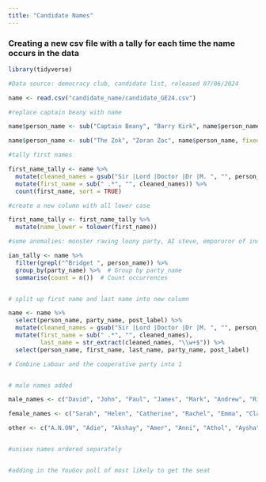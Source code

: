 ```yaml
---
title: "Candidate Names"
---
```


### Creating a new csv file with a tally for each time the name occurs in the data

```r

library(tidyverse)

#Data source: democracy club, candidate list, released 07/06/2024

name <- read.csv("candidate_name/candidate_GE24.csv")

```

```r

#replace captain beany with name

name$person_name <- sub("Captain Beany", "Barry Kirk", name$person_name, fixed = TRUE)

name$person_name <- sub("The Zok", "Zoran Zoc", name$person_name, fixed = TRUE)

#tally first names

first_name_tally <- name %>%
  mutate(cleaned_names = gsub("Sir |Lord |Doctor |Dr |M. ", "", person_name)) %>% 
  mutate(first_name = sub(" .*", "", cleaned_names)) %>%  
  count(first_name, sort = TRUE)  

#create a new column with all lower case

first_name_tally <- first_name_tally %>%
  mutate(name_lower = tolower(first_name))

#some anomalies: monster raving loony party, AI steve, empororor of india prince

```

```r

ian_tally <- name %>%
  filter(grepl("^Bridget ", person_name)) %>%  
  group_by(party_name) %>%  # Group by party_name
  summarise(count = n())  # Count occurrences


# split up first name and last name into new column

name <- name %>%
  select(person_name, party_name, post_label) %>%
  mutate(cleaned_names = gsub("Sir |Lord |Doctor |Dr |M. ", "", person_name)) %>% 
  mutate(first_name = sub(" .*", "", cleaned_names),
         last_name = str_extract(cleaned_names, "\\w+$")) %>%
  select(person_name, first_name, last_name, party_name, post_label)

# Combine Labour and the cooperative party into 1


# male names added

male_names <- c("David", "John", "Paul", "James", "Mark", "Andrew", "Richard", "Michael", "Ian", "Stephen", "Steve", "Peter", "Simon", "Robert", "Tom", "Ben", "Jonathan", "Andy", "Matthew", "Mike", "Martin", "Neil", "Tony", "Dan", "Daniel", "Christopher", "Jack", "Matt", "Tim", "Adam", "Graham", "Alan", "Craig", "Luke", "Edward", "Gary", "Nigel", "Gareth", "Darren", "Scott", "Stuart", "Thomas", "Oliver", "Rob", "Bill", "Jason", "Kevin", "Nicholas", "Dave", "George", "Jim", "Josh", "Keith", "Mohammed", "Barry", "Jeremy", "Brian", "Charles", "Colin", "Philip", "Alexander", "Anthony", "Bob", "Ed", "Guy", "Henry", "Pete", "Phil", "Roger", "Will", "William", "Jon", "Liam", "Patrick", "Stewart", "Shaun", "Trevor", "Alastair", "Dominic", "Frank", "Gavin", "Iain", "Jacob", "Jake", "Jeff", "Karl", "Malcolm", "Steven", "Adrian", "Damian", "Joshua", "Khalid", "Kieran", "Marcus", "Alistair", "Callum", "Carl", "Clive", "Declan", "Donald", "Duncan", "Gordon", "Grant", "Greg", "Hamish", "Harry", "Lewis", "Martyn", "Owen", "Samuel", "Tommy", "Benjamin", "Brandon", "Brendan", "Connor", "Derek", "Geoff", "Gregory", "Joseph", "Marc", "Raj", "Toby", "Abdul", "Arnold", "Bernard", "Bradley", "Douglas", "Dylan", "Eddie", "Freddie", "Garry", "Glen", "Imran", "Johnny", "Justin", "Keir", "Kenneth", "Laurence", "Leo", "Mick", "Muhammad", "Nathan", "Niall", "Robbie", "Rupert", "Timothy", "Amir", "Angus", "Antonio", "Arthur", "Bobby", "Brent", "Brett", "Conor", "Conrad", "Damien", "Darryl", "Dean", "Desmond", "Doug", "Earl", "Edmund", "Edwin", "Eric", "Ethan", "Geoffrey", "Gerald", "Glenn", "Grahame", "Howard", "Hugo", "Joel", "Jordan", "Ken", "Khalil", "Kieron", "Kyle", "Lawrence", "Louie", "Mathew", "Mohamed", "Mohammad", "Muhammed", "Naveed", "Norman", "Oscar", "Phillip", "Raymond", "Rich", "Rod", "Ron", "Roy", "Russ", "Seamus", "Sebastian", "Shane", "Theo", "Victor", "Wayne", "Wesley", "Ahmed", "Aidan", "Alasdair", "Alberto", "Alfred", "A.", "AI", "Aadil", "Abbas", "Abdoul", "Abdulla", "Abul", "Ade", "Adedotun", "Afzal", "Ahmet", "Ahsan", "Ajaz", "Ajmal", "Akeel", "Akhlaque", "Akhmed", "Al", "Aled", "Alexi", "AliRom", "Allister", "Altaf", "Alun", "Alyn", "Ameet", "Amjad", "Ammar", "Amrit", "Andre", "Andrei", "Anil", "Anwarul", "Archibald", "Arnie", "Arran", "Arron", "Asa", "Ashvir", "Athar", "Atif", "Attic", "Attiq", "Aubrey", "Audel", "Augustine", "Austin", "Ayoub", "Azhar", "Azmat", "Babar", "Baggy", "Bambos", "Barmy", "Barney", "Baron", "Bart", "Bastôn", "Bayo", "Benedict", "Benet", "Bim", "Blair", "Blaise", "Blake", "Brad", "Brenden", "Bret", "Brook", "Bruce", "Byron", "Cade", "Cahal", "Calum", "Calvin", "Cam", "Carlo", "Carne", "Cas", "Cathal", "Caz", "Chan", "Charith", "Chas", "Chaz", "Ciaran", "Citizen", "Clayton", "Cliff", "Cole", "Collan", "Colum", "Count", "Cris", "Crispian", "Dafydd", "Dai", "Dale", "Damon", "Darshan", "Daud", "Davinder", "Dawud", "Debojyoti", "Denis", "Dennis", "Des", "Dharmanand", "Dhruv", "Dhruva", "Dick", "Dickie", "Dillan", "Dino", "Dipesh", "Dom", "Dominick", "Donal", "Donnie", "Draeyk", "Drummond", "Dáire", "Ehtashamul", "Ejel", "Elliott", "Ellis", "Emmett", "Emperor", "Eraj", "Erik", "Ertan", "Eugene", "Ewan", "Ezechiel", "Fabian", "Fabio", "Faisal", "Faraz", "Farooq", "Fergal", "Fesl", "Filson", "Franck", "Fred", "Frederick", "Gagan", "Garreth", "Ged", "Gerard", "Gez", "Ghazi", "Giane", "Gideon", "Giles", "Giuseppe", "Glyn", "Gregor", "Grumpus", "Gulvinder", "Gurinder", "Gus", "Gwenton", "Gwyn", "Habib", "Hamilton", "Hans", "Harbant", "Hari", "Haroun", "Harrison", "Hassan", "Heiko", "Helmi", "Hersh", "Hoo-Ray", "Horatio", "Howling", "Huge", "Iconic", "Iddrisu", "Ieuan", "Iftikhar", "Imad", "Imtiaz", "Ioan", "Iolo", "Iqbal", "Irakli", "Irfan", "Irwen", "Isaac", "Ishtiaq", "Issan", "Ivan", "Jackson", "Jag", "Jaginder", "Jahir", "Jamal", "Jamie-Lee", "Janus", "Javed", "Jed", "Jeevun", "Jeffrey", "Jehad", "Jenner", "Jerome", "Jerry", "Jesse", "Job", "Jody", "Johnathan", "Johno", "Jonathon", "Jonny", "Josiah", "Jovan", "Kabeer", "Kaine", "Kamel", "Kamran", "Kane", "Kanishka", "Kashif", "Kayode", "Kaz", "Kefentse", "Keiron", "Kelvin", "Ketankumar", "Kevan", "Khandu", "Kieren", "King", "Kiran", "Kit", "Knigel", "Korin", "Kuldev", "Kwaku", "Kyn", "Lalit", "Lance", "Larry", "Lars", "Laurent", "Laurie", "Lenny", "Leslie", "Lester", "Lincoln", "Lionel", "Lloyd", "Lorenzo", "Louis", "Lucas", "Lucian", "Luigi", "Lynden", "Maciej", "Mal", "Malachy", "Mamun", "Manny", "Manu", "Maqsood", "Marco", "Markus", "Mattie", "Matty", "Maurice", "Maxwell", "Mayuran", "Mehmood", )

female_names <- c("Sarah", "Helen", "Catherine", "Rachel", "Emma", "Claire", "Caroline", "Kate", "Laura", "Rebecca", "Lucy", "Amanda", "Jane", "Anna", "Hannah", "Julie", "Ruth", "Elizabeth", "Louise", "Karen", "Alison", "Angela", "Anne", "Jennifer", "Liz", "Maria", "Emily", "Joanna", "Lisa", "Sally", "Charlotte", "Christine", "Clare", "Debbie", "Julia", "Mary", "Susan", "Ann", "Jan", "Kim", "Lauren", "Pippa", "Rosie", "Vicky", "Victoria", "Wendy", "Cat", "Diana", "Elaine", "Fiona", "Jessica", "Katherine", "Katie", "Linda", "Lorraine", "Lynn", "Maureen", "Melanie", "Natalie", "Alexandra", "Amy", "Andrea", "Becca", "Carol", "Dawn", "Denise", "Ellie", "Gillian", "Heather", "Hilary", "Jayne", "Jill", "Kelly", "Lorna", "Michelle", "Pamela", "Patricia", "Samantha", "Sandra", "Sara","Sophie", "Sue", "Teresa", "Vanessa", "Yvonne", "Alice", "Amelia", "Angie", "Bridget", "Carla", "Christina", "Donna", "Georgie", "Helena", "Holly", "Jackie", "Jade", "Janet", "Janice", "Jenny", "Joy", "Katharine", "Kirsty", "Lara", "Margaret", "Marie", "Maxine", "Nadia", "Nancy", "Natasha", "Nicola", "Pauline", "Rachael", "Stephanie", "Vicki", "Yasmin", "Aisha", "Anita", "Anne-Marie", "Anneliese", "Annie", "Becky", "Caitlin", "Cara", "Carolyn", "Celia", "Christie", "Danielle", "Deborah", "Deirdre", "Diane", "Eleanor", "Erin", "Esther", "Eva", "Fay", "Fionna", "Gemma", "Georgia", "Georgina", "Gina", "Gloria", "Harriet", "Hazel", "Imogen", "Irene", "Isobel", "Izzy", "Jacqueline", "Jemma", "Jen", "Judith", "Judy", "June", "Kathleen", "Kathryn", "Kayleigh", "Kiera", "Leanne", "Lizzie", "Lois", "Lyn", "Lynda", "Maggie", "Marianne", "Maya", "Mona", "Monica", "Olivia", "Paula", "Penelope", "Penny", "Phoebe", "Rowena", "Sharon", "Sheila", "Shona", "Siobhan", "Sonia", "Sophia", "Stella", "Suzanne", "Tessa", "Thérèse", "Zoe", "Aarti", "Abigail", "Adele", "Alicia", "Alixandra", "Allison", "Aasha", "Aasiya", "Abena", "Abi", "Abtisam", "Adria", "Aheesha", "Aishat", "Albati", "Amie", "Ammi", "Ange", "Angeliki", "Ani", "Anja", "Anna-Maria", "Annaliese", "Annette", "Antoinette", "Antonia", "Anum", "Aphra", "April", "Apsana", "Aroma", "Aruhan", "Asha", "Ayesha", "Barbara", "Beatrice", "Beccy", "Bell", "Bella", "Bernadette", "Beth", "Bianca", "Brenda", "Cadewyn", "Caitriona", "Candice", "Carissma", "Carline", "Carolyne", "Carolynn", "Caron", "Cassi", "Cassie", "Cate", "Cath", "Cathy", "Chantal", "Charley", "Charmaine", "Chelsea", "Chelsey", "Cheney", "Cherilyn", "Cheryl", "Cheryl-Ann", "Chi", "Chika", "Chipiliro", "Chloe", "Chloe-Jane", "Chloe-Louise", "Chrishni", "Clareine", "Claudia", "Colette", "Cordelia", "Corinthia", "Corri", "Daisy", "Damola", "Danni", "Danuta", "Deanna", "Debra", "Deidre", "Desi", "Devenne", "Devina", "Dine", "Dionne", "Dominie", "Déirdre", "Eishar", "Ekua", "Ellen", "Elsie", "Emma-Jane", "Emmie", "Ese", "Esme", "Eunice", "Evelyn", "Faiza", "Farzana", "Faten", "Faye", "Felicity", "Fennie", "Feryal", "Fleur", "Flick", "Flo", "Florence", "Francesca", "Francoise", "Freya", "Gabrielle", "Gail", "Gayathri", "Gemma-Jane", "Gen", "Geraldine", "Gerri", "Giovanna", "Gurpreet", "Hajira", "Halima", "Hanna", "Harpreet", "Harriett", "Hayley", "Heidi", "Hema", "Hillary", "Hina", "Holly-Mae", "Irenea", "Isabel", "Isabella", "Isabelle", "Issy", "Ivana", "Jabu", "Jacqui", "Jamila", "Janey", "Jaswinder", "Javeria", "Jeannine", "Jenifer", "Jessie", "Jilleane", "Joan", "Joani", "Joanne", "Jodie", "Johanna", "Josie", "Ju", "Juliet", "Justine", "Kamala", "Kamla", "Karin", "Kathrine", "Kathy", "Katrina", "Katy", "Kelda", "Kellie-Jay", "Kemi", "Khalila", "Khobi", "Kirith", "Kirsteen", "Kirsten", "Kristy", "Kulsum", "Lady", "Laura-Beth", "Laura-Louise", "Layla", "Leena", "Leila", "Lex", "Leyla", "Leza", "Lia", "Lilian", "Lillian", "Linsey", "Lizzi", "Llinos", "Lola", "Lynne", "Maahwish", "Maddison", "Magdaline", "Mahtab", "Malihah", "Manda", "Mandy", "Manuela", "Marian", "Marianna", "Marie-Clair", "Marilyn", "Marion", "Marisa", "Marsha", "Martha", "Maryse", "Mehmoona")

other <- c("A.N.ON", "Adie", "Akshay", "Amer", "Anni", "Athol", "Aysha", "Baz", "Bex", "Bharatkumar", "Binka", "Dee", "Gwen", "Harl", "Hoz", "Kombat", "Mariatu")


#unisex names ordered separately


#adding in the YouGov poll of most likely to get the seat


```

